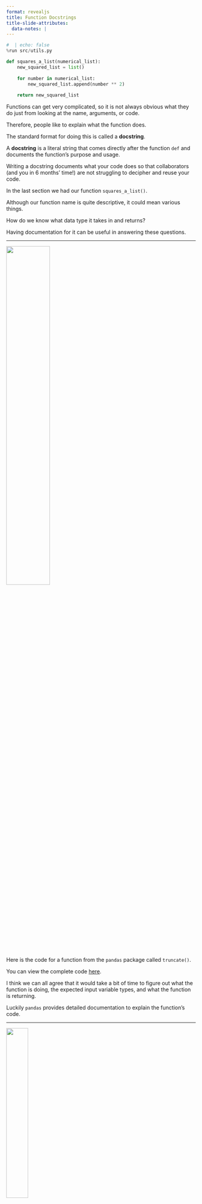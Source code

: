 ```yaml
---
format: revealjs
title: Function Docstrings
title-slide-attributes:
  data-notes: |
---
```


```python
#  | echo: false
%run src/utils.py
```


```python
def squares_a_list(numerical_list):
    new_squared_list = list()
    
    for number in numerical_list:
        new_squared_list.append(number ** 2)
    
    return new_squared_list

```


:::{.notes} 
Functions can get very complicated, so it is not always obvious what they do just from looking at the name, arguments, or code.

Therefore, people like to explain what the function does. 

The standard format for doing this is called a **docstring**.

A **docstring** is a literal string that comes directly after the function `def` and documents the function's purpose and usage.

Writing a docstring documents what your code does so that collaborators (and you in 6 months' time!) are not struggling to decipher and reuse your code.

In the last section we had our function `squares_a_list()`.

Although our function name is quite descriptive, it could mean various things. 

How do we know what data type it takes in and returns?     

Having documentation for it can be useful in answering these questions.
:::

---

![](../../../static/module6/truncate.png){width="48%" fig-alt="404 image" fig-align="center"}


:::{.notes} 
Here is the code for a function from the `pandas` package called `truncate()`. 

You can view the complete code <a href="https://github.com/pandas-dev/pandas/blob/v1.1.0/pandas/core/generic.py#L9258" target="_blank">here</a>.

I think we can all agree that it would take a bit of time to figure out what the function is doing, the expected input variable types, and what the function is returning. 

Luckily `pandas` provides detailed documentation to explain the function's code.
:::

---

![](../../../static/module6/truncate_doc.png){width="34%" fig-alt="404 image" fig-align="center"}


:::{.notes} 
Ah. This documentation gives us a much clearer idea of what the function is doing and how to use it. 

We can see what it requires as input arguments and what it returns. 

It also explains the expectations of the function. 

Reading this instead of the code saved us some time and definitely potential confusion. 

There are several styles of docstrings; this one and the one we'll be using is called the **NumPy** style.
:::

---

```python
string1 = """This is a string"""
type(string1)
```

The NumPy format includes 4 main sections:

- **A brief description of the function**    
- Explaining the input **Parameters**    
- What the function **Returns**     
- **Examples**


:::{.notes} 
All docstrings, not just the Numpy formatted ones, are contained within 3 sets of quotations`"""`. We discussed in module 4 that this was one of the ways to implement string values.

Adding this additional string to our function has no effect on our code, and the sole purpose of the docstring is for human consumption.

The NumPy format includes 4 main sections:

- **A brief description of the function**    
- Explaining the input **Parameters**    
- What the function **Returns**     
- **Examples**
:::

---

## NumPy Format

```python
def squares_a_list(numerical_list):
    """
    Squared every element in a list.
    
    Parameters
    ----------
    numerical_list : list
        The list from which to calculate squared values 
        
    Returns
    -------
    list
        A new list containing the squared value of each of the elements from the input list 
        
    Examples
    --------
    >>> squares_a_list([1, 2, 3, 4])
    [1, 4, 9, 16]
    """
    new_squared_list = list()
    for number in numerical_list:
        new_squared_list.append(number ** 2)
    return new_squared_list
```


:::{.notes} 
Writing documentation for `squares_a_list()` using the **NumPy style** takes the following format.

We can identify the brief description of the function at the top, the parameters that it takes in, and what object type they should be, as well as what to expect as an output. 

Here we can even see examples of how to run it and what is returned.
:::

---

```python
def function_name(param1, param2):
    """The first line is a short description of the function.
    
    A paragraph describing in a bit more detail what the function
    does and what algorithms it uses and common use cases.
    
    Parameters
    ----------
    param1 : datatype
        A description of param1.
    param2 : datatype
        A longer description because maybe this requires
        more explanation, and we can use several lines.
    
    Returns
    -------
    datatype
        A description of the output, data types, and behaviors.
        Describe special cases and anything the user needs to know 
        to use the function.
    
    Examples
    --------
    >>> function_name(3, 8, -5)
    2.0
    """
```


:::{.notes} 
Functions using the NumPy docstring style follow this general form (reproduced from the SciPy/NumPy docs).
:::

---

## Default Arguments

```python
def exponent_a_list(numerical_list, exponent=2):
    """
    Creates a new list containing specified exponential values of the input list. 
    
    Parameters
    ----------
    numerical_list : list
        The list from which to calculate exponential values from
    exponent: int or float, optional
        The exponent value (the default is 2, which implies the square).
        
    Returns
    -------
    new_exponent_list : list
        A new list containing the exponential value specified of each 
        of the elements from the input list 
        
    Examples
    --------
    >>> exponent_a_list([1, 2, 3, 4])
    [1, 4, 9, 16]
    """

    new_exponent_list = list()
    
    for number in numerical_list:
        new_exponent_list.append(number ** exponent)
    
    return new_exponent_list
```


:::{.notes} 
If our function contains optional arguments, we need to communicate this in our docstring. 

Using `exponent_a_list()`, a function from the previous section as an example, we include an *optional* note in the parameter definition and an explanation of the default value in the **parameter** description.
:::

---

## Side Effects

```python
def function_name(param1, param2):
    """The first line is a short description of the function. 
    
    If your function includes side effects, explain it clearly here.
    
    
    Parameters
    ----------
    param1 : datatype
        A description of param1.
    
    .
    .
    .
    Etc.
    """
```


:::{.notes} 
Ah, remember how we talked about side effects back at the beginning of this module?

Although we recommend avoiding side effects in your functions, there may be occasions where they're unavoidable or required.

In these cases, we must make it clear in the documentation so that the user of the function knows that their objects are going to be modified. 
(As an analogy: If someone wants you to babysit their cat, you would probably tell them first if you were going to paint it red while you had it!)

So how we include side effects in our docstrings? 

It's best to include your function side effects in the first sentence of the docstring.
:::

---

## How to read a docstring

```python
?function_name
```

<br>

For example, if we want the docstring for the function `len()`: 

```python
?len
```

```out
Signature: len(obj, /)
Docstring: Return the number of items in a container.
Type:      builtin_function_or_method
```


:::{.notes} 
Ok great! Now that we've written and explained our functions with a standardized format, we can read it in our file easily, but what if our function is located in a different file? 

How can we learn what it does when reading our code? 

We learned in the first assignment that we can read more about built-in functions using the question mark before the function name.

This returns the docstring of the function.
:::

---

```python
?squares_a_list
```

```out
Signature: squares_a_list(numerical_list)
Docstring:
Creates a new list containing the square values of the input list. 

Parameters
----------
numerical_list : list
    The list from which to calculate squared values 
    
Returns
-------
list
    A new list containing the squared value of each of the elements from the input list 
    
Examples
--------
>>> squares_a_list([1, 2, 3, 4])
[1, 4, 9, 16]
File:      ~/<ipython-input-1-7e6e50ac7556>
Type:      function
```


:::{.notes} 
The same thing can be done to get the documentation of functions that we have defined. 

Getting the documentation for our function `squares_a_list()` is as easy as `?squares_a_list`.

This returns the docstring that we created. 
:::


# Let’s apply what we learned!